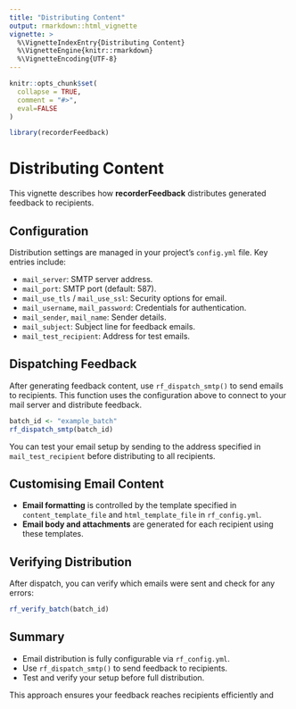 ```yaml
---
title: "Distributing Content"
output: rmarkdown::html_vignette
vignette: >
  %\VignetteIndexEntry{Distributing Content}
  %\VignetteEngine{knitr::rmarkdown}
  %\VignetteEncoding{UTF-8}
---
```


```r
knitr::opts_chunk$set(
  collapse = TRUE,
  comment = "#>",
  eval=FALSE
)
```

```r
library(recorderFeedback)
```

# Distributing Content

This vignette describes how **recorderFeedback** distributes generated feedback to recipients.

## Configuration

Distribution settings are managed in your project's `config.yml` file. Key entries include:

- `mail_server`: SMTP server address.
- `mail_port`: SMTP port (default: 587).
- `mail_use_tls` / `mail_use_ssl`: Security options for email.
- `mail_username`, `mail_password`: Credentials for authentication.
- `mail_sender`, `mail_name`: Sender details.
- `mail_subject`: Subject line for feedback emails.
- `mail_test_recipient`: Address for test emails.

## Dispatching Feedback

After generating feedback content, use `rf_dispatch_smtp()` to send emails to recipients. This function uses the configuration above to connect to your mail server and distribute feedback.

```r
batch_id <- "example_batch"
rf_dispatch_smtp(batch_id)
```

You can test your email setup by sending to the address specified in `mail_test_recipient` before distributing to all recipients.

## Customising Email Content

- **Email formatting** is controlled by the template specified in `content_template_file` and `html_template_file` in `rf_config.yml`.
- **Email body and attachments** are generated for each recipient using these templates.

## Verifying Distribution

After dispatch, you can verify which emails were sent and check for any errors:

```r
rf_verify_batch(batch_id)
```

## Summary

- Email distribution is fully configurable via `rf_config.yml`.
- Use `rf_dispatch_smtp()` to send feedback to recipients.
- Test and verify your setup before full distribution.

This approach ensures your feedback reaches recipients efficiently and
